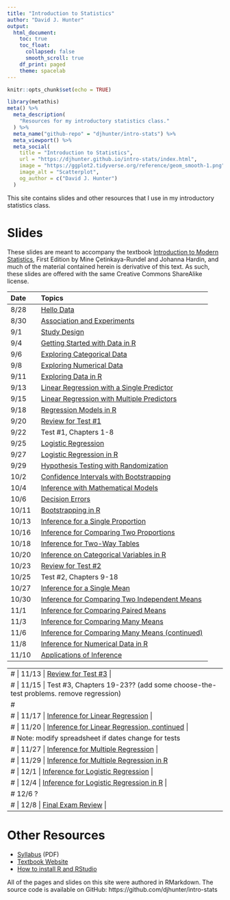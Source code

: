 ```yaml
---
title: "Introduction to Statistics"
author: "David J. Hunter"
output:
  html_document:
    toc: true
    toc_float:
      collapsed: false
      smooth_scroll: true
    df_print: paged
    theme: spacelab
---
```


```r
knitr::opts_chunk$set(echo = TRUE)
```

```r
library(metathis)
meta() %>%
  meta_description(
    "Resources for my introductory statistics class."
  ) %>%
  meta_name("github-repo" = "djhunter/intro-stats") %>%
  meta_viewport() %>%
  meta_social(
    title = "Introduction to Statistics",
    url = "https://djhunter.github.io/intro-stats/index.html",
    image = "https://ggplot2.tidyverse.org/reference/geom_smooth-1.png",
    image_alt = "Scatterplot",
    og_author = c("David J. Hunter")
  )
```

This site contains slides and other resources that I use in my introductory statistics class.

# Slides 

These slides are meant to accompany the textbook [Introduction to Modern Statistics](https://openintro-ims.netlify.app/), First Edition by Mine Çetinkaya-Rundel and Johanna Hardin, and much of the material contained herein is derivative of this text. As such, these slides are offered with the same Creative Commons ShareAlike license.

| Date | Topics |
|:---- |:-------------------------- |
| 8/28 | [Hello Data](slides/01-hellodata.html) |
| 8/30 | [Association and Experiments](slides/01b-association.html) |
|  9/1 | [Study Design](slides/02-studydesign.html) |
| 9/4 | [Getting Started with Data in R](slides/03-intro_data_R.html) |
| 9/6 | [Exploring Categorical Data](slides/04-catdata.html) 
| 9/8 | [Exploring Numerical Data](slides/05-numdata.html) |
| 9/11 | [Exploring Data in R](slides/06b-explore_data_R.html) |
| 9/13 | [Linear Regression with a Single Predictor](slides/07a-lin_regression.html) |
| 9/15 | [Linear Regression with Multiple Predictors](slides/08-multi_regression.html) |
| 9/18 | [Regression Models in R](slides/8b-regression_R.html) |
| 9/20 |  [Review for Test #1](slides/08c-test1review.html) |
| 9/22 | Test #1, Chapters 1-8 |
| 9/25 | [Logistic Regression](slides/09-logit_regression.html) |
| 9/27 | [Logistic Regression in R](slides/09b-logit_reg_R.html) |
| 9/29 | [Hypothesis Testing with Randomization](slides/11-hypoth_random.html) |
| 10/2 |  [Confidence Intervals with Bootstrapping](slides/12-bootstrap_ci.html) |
| 10/4 | [Inference with Mathematical Models](slides/13-math_models.html) | 
| 10/6 | [Decision Errors](slides/14-decision_errors.html) |
| 10/11 | [Bootstrapping in R](slides/15a-bootstrapping.html) |
| 10/13| [Inference for a Single Proportion](slides/16-infer_1prop.html) |
| 10/16 | [Inference for Comparing Two Proportions](slides/17-infer_2prop.html) | 
| 10/18 | [Inference for Two-Way Tables](slides/18-infer_chisquare.html) |
| 10/20 | [Inference on Categorical Variables in R](slides/18a-infer_cat_R.html) |
| 10/23 | [Review for Test #2](slides/18c-test2review.html) |
| 10/25 | Test #2, Chapters 9-18 |
| 10/27 |  [Inference for a Single Mean](slides/19-infer_onemean.html) |
| 10/30 | [Inference for Comparing Two Independent Means](slides/20-infer_twomean.html) |
| 11/1 | [Inference for Comparing Paired Means](slides/21-infer_pairedmean.html) |
| 11/3 | [Inference for Comparing Many Means](slides/22-infer_manymeans.html) |
| 11/6 | [Inference for Comparing Many Means (continued)](slides/22-infer_manymeans.html) |
| 11/8 | [Inference for Numerical Data in R](slides/23b-num_infer_R.html) |
| 11/10 | [Applications of Inference](slides/23-applications_infer.html)

---
# | 11/13 | [Review for Test #3](slides/24c-test3review.html) |
# | 11/15 | Test #3, Chapters 19-23?? (add some choose-the-test problems. remove regression)
#
# | 11/17 | [Inference for Linear Regression](slides/24-infer_regression.html) |
# | 11/20 | [Inference for Linear Regression, continued](slides/24-infer_regression.html)  |
# Note: modify spreadsheet if dates change for tests
# | 11/27 |  [Inference for Multiple Regression](slides/25-infer_multiple.html) |
# | 11/29 | [Inference for Multiple Regression in R](slides/27-mariokart.html) 
# | 12/1 | [Inference for Logistic Regression](slides/26-infer_logistic.html) |
# | 12/4 | [Inference for Logistic Regression in R](slides/27b-nbarookies.html) |
# 12/6 ? 
# | 12/8 | [Final Exam Review](slides/27c-test4review.html) |
---

# Other Resources

- [Syllabus](syllabus/ma005hunterF23.pdf) (PDF)
- [Textbook Website](https://openintro-ims.netlify.app/)
- [How to install R and RStudio](slides/installRStudio.html)

All of the pages and slides on this site were authored in RMarkdown.  The source code is available on GitHub: https://github.com/djhunter/intro-stats

